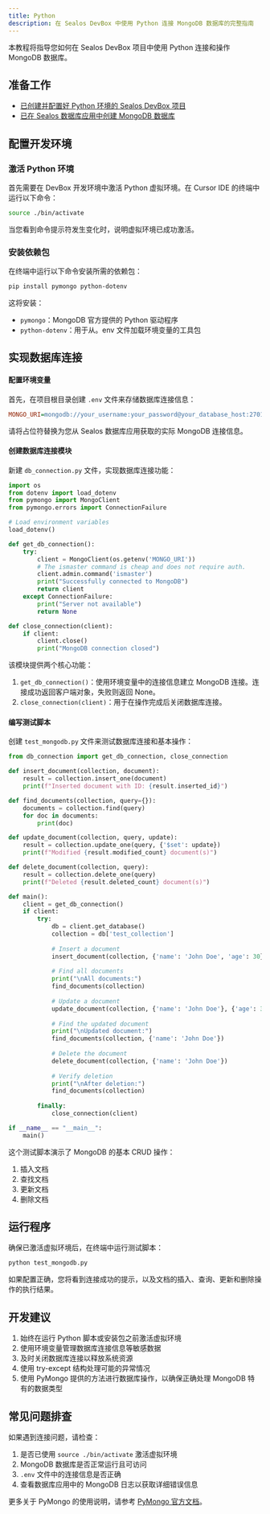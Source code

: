 ```yaml
---
title: Python
description: 在 Sealos DevBox 中使用 Python 连接 MongoDB 数据库的完整指南
---
```


本教程将指导您如何在 Sealos DevBox 项目中使用 Python 连接和操作 MongoDB 数据库。

## 准备工作

- [已创建并配置好 Python 环境的 Sealos DevBox 项目](/docs/guides/fundamentals/create-a-project)
- [已在 Sealos 数据库应用中创建 MongoDB 数据库](./)

## 配置开发环境

### 激活 Python 环境

首先需要在 DevBox 开发环境中激活 Python 虚拟环境。在 Cursor IDE 的终端中运行以下命令：

```bash
source ./bin/activate
```

当您看到命令提示符发生变化时，说明虚拟环境已成功激活。

### 安装依赖包

在终端中运行以下命令安装所需的依赖包：

```bash
pip install pymongo python-dotenv
```

这将安装：
- `pymongo`：MongoDB 官方提供的 Python 驱动程序
- `python-dotenv`：用于从。env 文件加载环境变量的工具包

## 实现数据库连接

<div className='steps [&_h4]:step'>

#### 配置环境变量

首先，在项目根目录创建 `.env` 文件来存储数据库连接信息：

```ini title=".env"
MONGO_URI=mongodb://your_username:your_password@your_database_host:27017/your_database_name?authSource=admin
```

请将占位符替换为您从 Sealos 数据库应用获取的实际 MongoDB 连接信息。

#### 创建数据库连接模块

新建 `db_connection.py` 文件，实现数据库连接功能：

```python title="db_connection.py"
import os
from dotenv import load_dotenv
from pymongo import MongoClient
from pymongo.errors import ConnectionFailure

# Load environment variables
load_dotenv()

def get_db_connection():
    try:
        client = MongoClient(os.getenv('MONGO_URI'))
        # The ismaster command is cheap and does not require auth.
        client.admin.command('ismaster')
        print("Successfully connected to MongoDB")
        return client
    except ConnectionFailure:
        print("Server not available")
        return None

def close_connection(client):
    if client:
        client.close()
        print("MongoDB connection closed")
```

该模块提供两个核心功能：

1. `get_db_connection()`：使用环境变量中的连接信息建立 MongoDB 连接。连接成功返回客户端对象，失败则返回 None。
2. `close_connection(client)`：用于在操作完成后关闭数据库连接。

#### 编写测试脚本

创建 `test_mongodb.py` 文件来测试数据库连接和基本操作：

```python title="test_mongodb.py"
from db_connection import get_db_connection, close_connection

def insert_document(collection, document):
    result = collection.insert_one(document)
    print(f"Inserted document with ID: {result.inserted_id}")

def find_documents(collection, query={}):
    documents = collection.find(query)
    for doc in documents:
        print(doc)

def update_document(collection, query, update):
    result = collection.update_one(query, {'$set': update})
    print(f"Modified {result.modified_count} document(s)")

def delete_document(collection, query):
    result = collection.delete_one(query)
    print(f"Deleted {result.deleted_count} document(s)")

def main():
    client = get_db_connection()
    if client:
        try:
            db = client.get_database()
            collection = db['test_collection']
            
            # Insert a document
            insert_document(collection, {'name': 'John Doe', 'age': 30})
            
            # Find all documents
            print("\nAll documents:")
            find_documents(collection)
            
            # Update a document
            update_document(collection, {'name': 'John Doe'}, {'age': 31})
            
            # Find the updated document
            print("\nUpdated document:")
            find_documents(collection, {'name': 'John Doe'})
            
            # Delete the document
            delete_document(collection, {'name': 'John Doe'})
            
            # Verify deletion
            print("\nAfter deletion:")
            find_documents(collection)
            
        finally:
            close_connection(client)

if __name__ == "__main__":
    main()
```

这个测试脚本演示了 MongoDB 的基本 CRUD 操作：

1. 插入文档
2. 查找文档
3. 更新文档
4. 删除文档

</div>

## 运行程序

确保已激活虚拟环境后，在终端中运行测试脚本：

```bash
python test_mongodb.py
```

如果配置正确，您将看到连接成功的提示，以及文档的插入、查询、更新和删除操作的执行结果。

## 开发建议

1. 始终在运行 Python 脚本或安装包之前激活虚拟环境
2. 使用环境变量管理数据库连接信息等敏感数据
3. 及时关闭数据库连接以释放系统资源
4. 使用 try-except 结构处理可能的异常情况
5. 使用 PyMongo 提供的方法进行数据库操作，以确保正确处理 MongoDB 特有的数据类型

## 常见问题排查

如果遇到连接问题，请检查：

1. 是否已使用 `source ./bin/activate` 激活虚拟环境
2. MongoDB 数据库是否正常运行且可访问
3. `.env` 文件中的连接信息是否正确
4. 查看数据库应用中的 MongoDB 日志以获取详细错误信息

更多关于 PyMongo 的使用说明，请参考 [PyMongo 官方文档](https://pymongo.readthedocs.io/)。